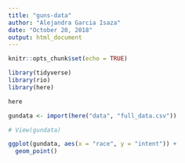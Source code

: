 ```yaml
---
title: "guns-data"
author: "Alejandra Garcia Isaza"
date: "October 20, 2018"
output: html_document
---
```


```r
knitr::opts_chunk$set(echo = TRUE)

library(tidyverse)
library(rio)
library(here)

here

gundata <- import(here("data", "full_data.csv"))

# View(gundata)

```



```r
ggplot(gundata, aes(x = "race", y = "intent")) + 
  geom_point()

```


```r

```

